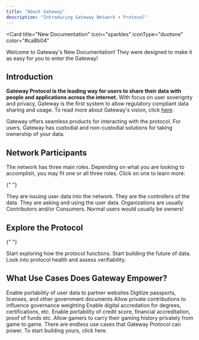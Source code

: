 ```yaml
---
title: "About Gateway"
description: "Introducing Gateway Network + Protocol"
---
```



<Card
  title="New Documentation"
  icon="sparkles"
  iconType="duotone"
  color="#ca8b04"
>
  Welcome to Gateway's New Documentation! They were designed to make it as easy
  for you to enter the Gateway!
</Card>

## Introduction

**Gateway Protocol is the leading way for users to share their data with people and applications across the internet.** With focus on user soverignty and privacy, Gateway is the first system to allow regulatory compliant data sharing and usage. To read more about Gateway's vision, click [here](https://google.com).

Gateway offers seamless products for interacting with the protocol. For users, Gateway has custodial and non-custodial solutions for taking ownership of your data.

## Network Participants

The network has three main roles. Depending on what you are looking to accomplish, you may fit one or all three roles. Click on one to learn more:

{" "}

<CardGroup cols={3}>
  <Card title="Data Contributors" icon="gift">
    They are issuing user data into the network.
  </Card>
  <Card title="Owners" icon="crown">
    They are the controllers of the data.
  </Card>
  <Card title="Data Consumers" icon="code-pull-request">
    They are asking and using the user data.
  </Card>
</CardGroup>

<Tip>
  Organizations are usually Contributors and/or Consumers. Normal users would
  usually be owners!
</Tip>

## Explore the Protocol

{" "}

<CardGroup cols={3}>
  <Card title="Learn" icon="school">
    Start exploring how the protocol functions.
  </Card>
  <Card title="Contribute" icon="handshake-angle">
    Start building the future of data.
  </Card>
  <Card title="Explorer" icon="magnifying-glass" href={gatewayExplorerURL}>
    Look into protocol health and assess verifiability.
  </Card>
</CardGroup>

## What Use Cases Does Gateway Empower?

<CardGroup cols={3}>
  <Card title="Loyalty" icon="handshake">
    Enable portability of user data to partner websites
  </Card>
  <Card title="Government Credentials" icon="address-card">
    Digitize passports, licenses, and other government documents
  </Card>
  <Card title="DAO Governance" icon="gavel" href="https//www.google.com">
    Allow private contributions to influence governance weighting
  </Card>
  <Card title="Education + Upskilling" icon="chalkboard-user">
    Enable digital accredation for degrees, certifications, etc.
  </Card>
  <Card title="Financial Data" icon="dollar-sign">
    Enable portability of credit score, financial accreditation, proof of funds
    etc.
  </Card>
  <Card title="Gaming Reputation" icon="gamepad" href="https//www.google.com">
    Allow gamers to carry their gaming history privately from game to game.
  </Card>
</CardGroup>
<Card
  title="And Many More!!"
  icon="fire-flame-curved"
  href="/content/components/card-group"
>
  There are endless use cases that Gateway Protocol can power. To start building
  yours, click here.
</Card>

